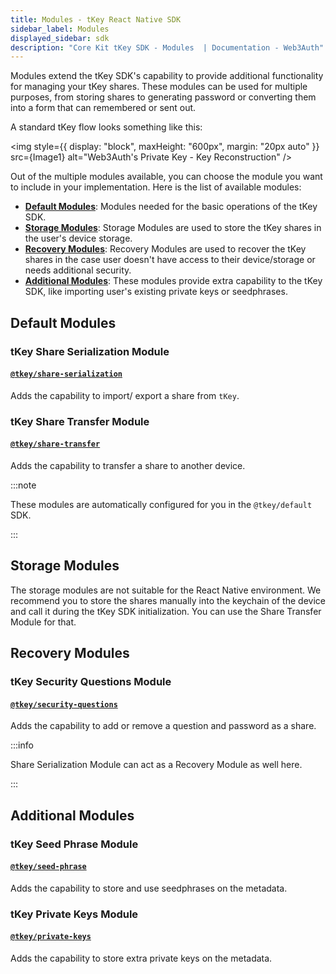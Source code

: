 ```yaml
---
title: Modules - tKey React Native SDK
sidebar_label: Modules
displayed_sidebar: sdk
description: "Core Kit tKey SDK - Modules  | Documentation - Web3Auth"
---
```



Modules extend the tKey SDK's capability to provide additional functionality for managing your tKey shares. These modules can be used for multiple
purposes, from storing shares to generating password or converting them into a form that can remembered or sent out.

A standard tKey flow looks something like this:

<img style={{ display: "block", maxHeight: "600px", margin: "20px auto" }} src={Image1} alt="Web3Auth's Private Key - Key Reconstruction" />

Out of the multiple modules available, you can choose the module you want to include in your implementation. Here is the list of available modules:

- [**Default Modules**](#default-modules): Modules needed for the basic operations of the tKey SDK.
- [**Storage Modules**](#storage-modules): Storage Modules are used to store the tKey shares in the user's device storage.
- [**Recovery Modules**](#recovery-modules): Recovery Modules are used to recover the tKey shares in the case user doesn't have access to their
  device/storage or needs additional security.
- [**Additional Modules**](#additional-modules): These modules provide extra capability to the tKey SDK, like importing user's existing private keys
  or seedphrases.

## Default Modules

### tKey Share Serialization Module

#### [`@tkey/share-serialization`](/sdk/core-kit/tkey/modules/share-serialization)

Adds the capability to import/ export a share from `tKey`.

### tKey Share Transfer Module

#### [`@tkey/share-transfer`](/sdk/core-kit/tkey/modules/share-transfer)

Adds the capability to transfer a share to another device.

:::note

These modules are automatically configured for you in the `@tkey/default` SDK.

:::

## Storage Modules

The storage modules are not suitable for the React Native environment. We recommend you to store the shares manually into the keychain of the device
and call it during the tKey SDK initialization. You can use the Share Transfer Module for that.

## Recovery Modules

### tKey Security Questions Module

#### [`@tkey/security-questions`](/sdk/core-kit/tkey/modules/security-questions)

Adds the capability to add or remove a question and password as a share.

:::info

Share Serialization Module can act as a Recovery Module as well here.

:::

## Additional Modules

### tKey Seed Phrase Module

#### [`@tkey/seed-phrase`](/sdk/core-kit/tkey/modules/seed-phrase)

Adds the capability to store and use seedphrases on the metadata.

### tKey Private Keys Module

#### [`@tkey/private-keys`](/sdk/core-kit/tkey/modules/private-keys)

Adds the capability to store extra private keys on the metadata.
